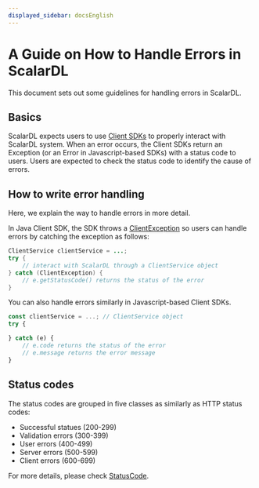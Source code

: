 ```yaml
---
displayed_sidebar: docsEnglish
---
```


# A Guide on How to Handle Errors in ScalarDL

This document sets out some guidelines for handling errors in ScalarDL.

## Basics

ScalarDL expects users to use [Client SDKs](implementation.mdx#client-sdk) to properly interact with ScalarDL system.
When an error occurs, the Client SDKs return an Exception (or an Error in Javascript-based SDKs) with a status code to users.
Users are expected to check the status code to identify the cause of errors.

## How to write error handling

Here, we explain the way to handle errors in more detail.

In Java Client SDK, the SDK throws a [ClientException](https://scalar-labs.github.io/scalardl/javadoc/latest/client/com/scalar/dl/client/exception/ClientException.html) so users can handle errors by catching the exception as follows:

```java
ClientService clientService = ...;
try {
    // interact with ScalarDL through a ClientService object
} catch (ClientException) {
    // e.getStatusCode() returns the status of the error
}
```

You can also handle errors similarly in Javascript-based Client SDKs.

```javascript
const clientService = ...; // ClientService object
try {

} catch (e) {
    // e.code returns the status of the error
    // e.message returns the error message
}

```

## Status codes

The status codes are grouped in five classes as similarly as HTTP status codes:

* Successful statues (200-299)
* Validation errors (300-399)
* User errors (400-499)
* Server errors (500-599)
* Client errors (600-699)

For more details, please check [StatusCode](https://scalar-labs.github.io/scalardl/javadoc/latest/common/com/scalar/dl/ledger/service/StatusCode.html).
